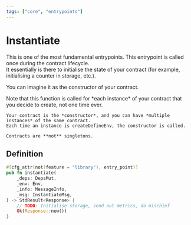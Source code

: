 ```yaml
---
tags: ["core", "entrypoints"]
---
```



# Instantiate

This is one of the most fundamental entrypoints. This entrypoint is called once during the contract
lifecycle.  
It essentially is there to initialise the state of your contract (for example, initialising a
counter in storage, etc.).

You can imagine it as the constructor of your contract.

<Callout>
    Note that this function is called for *each instance* of your contract 
    that you decide to create, not one time ever.

    Your contract is the *constructor*, and you can have *multiple instances* of the same contract.
    Each time an instance is createDefineEnv, the constructor is called.

    Contracts are **not** singletons.

</Callout>

## Definition

```rust filename="contract.rs" template="core"
#[cfg_attr(not(feature = "library"), entry_point)]
pub fn instantiate(
    _deps: DepsMut,
    _env: Env,
    _info: MessageInfo,
    _msg: InstantiateMsg,
) -> StdResult<Response> {
    // TODO: Initialise storage, send out metrics, do mischief
    Ok(Response::new())
}
```
